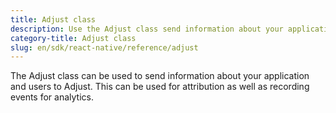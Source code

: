 ```yaml
---
title: Adjust class
description: Use the Adjust class send information about your application and users to Adjust
category-title: Adjust class
slug: en/sdk/react-native/reference/adjust
---
```


The Adjust class can be used to send information about your application and users to Adjust. This can be used for attribution as well as recording events for analytics.

